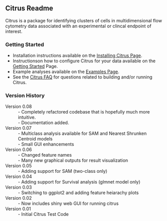 ==Citrus Readme==
Citrus is a package for identifying clusters of cells in multidimensional flow cytometry data associated with an experimental or clincal endpoint of interest.

===Getting Started===
* Installation instructions available on the [[https://github.com/nolanlab/citrus/wiki/Installing-Citrus|Installing Citrus Page]].
* Instructionson how to configure Citrus for your data available on the  [[https://github.com/nolanlab/citrus/wiki/Getting-Started|Getting Started]] Page.
* Example analyses available on the [[https://github.com/nolanlab/citrus/wiki/Examples|Examples Page]].
* See the [[https://github.com/nolanlab/citrus/wiki/Citrus-FAQ|Citrus FAQ]] for questions related to building and/or running Citrus.
===Version History===
;Version 0.08
: - Completely refactored codebase that is hopefully much more intuitive. 
: - Documentation added. 
;Version 0.07
: - Multiclass analysis available for SAM and Nearest Shrunken Centroid models
: - Small GUI enhancements
;Version 0.06
: - Changed feature names
: - Many new graphical outputs for result visualization
;Version 0.05
: - Adding support for SAM (two-class only)
;Version 0.04
: - Adding support for Survival analysis (glmnet model only)
;Version 0.03
: - Switching to ggplot2 and adding feature heiarachy plots
;Version 0.02
: - Now includes shiny web GUI for running citrus
;Version 0.01
: - Initial Citrus Test Code


